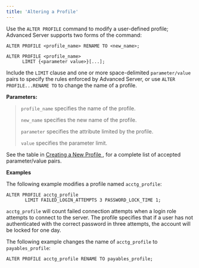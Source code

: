 ```yaml
---
title: 'Altering a Profile'
---
```


<div id="altering_a_profile" class="registered_link"></div>

Use the `ALTER PROFILE` command to modify a user-defined profile; Advanced Server supports two forms of the command:

```text
ALTER PROFILE <profile_name> RENAME TO <new_name>;

ALTER PROFILE <profile_name>
      LIMIT {<parameter value>}[...];
```

Include the `LIMIT` clause and one or more space-delimited `parameter/value` pairs to specify the rules enforced by Advanced Server, or use `ALTER PROFILE...RENAME TO` to change the name of a profile.

**Parameters:**

> `profile_name` specifies the name of the profile.
>
> `new_name` specifies the new name of the profile.
>
> `parameter` specifies the attribute limited by the profile.
>
> `value` specifies the parameter limit.

See the table in [Creating a New Profile ](01_creating_a_new_profile/#creating_a_new_profile), for a complete list of accepted parameter/value pairs.

**Examples**

The following example modifies a profile named `acctg_profile`:

```text
ALTER PROFILE acctg_profile
       LIMIT FAILED_LOGIN_ATTEMPTS 3 PASSWORD_LOCK_TIME 1;
```

`acctg_profile` will count failed connection attempts when a login role attempts to connect to the server. The profile specifies that if a user has not authenticated with the correct password in three attempts, the account will be locked for one day.

The following example changes the name of `acctg_profile` to `payables_profile`:

```text
ALTER PROFILE acctg_profile RENAME TO payables_profile;
```
